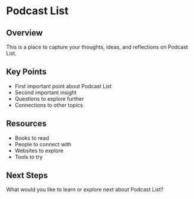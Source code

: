 # Podcast List

## Overview

This is a place to capture your thoughts, ideas, and reflections on Podcast List.

## Key Points

- First important point about Podcast List
- Second important insight
- Questions to explore further
- Connections to other topics

## Resources

- Books to read
- People to connect with
- Websites to explore
- Tools to try

## Next Steps

What would you like to learn or explore next about Podcast List?
